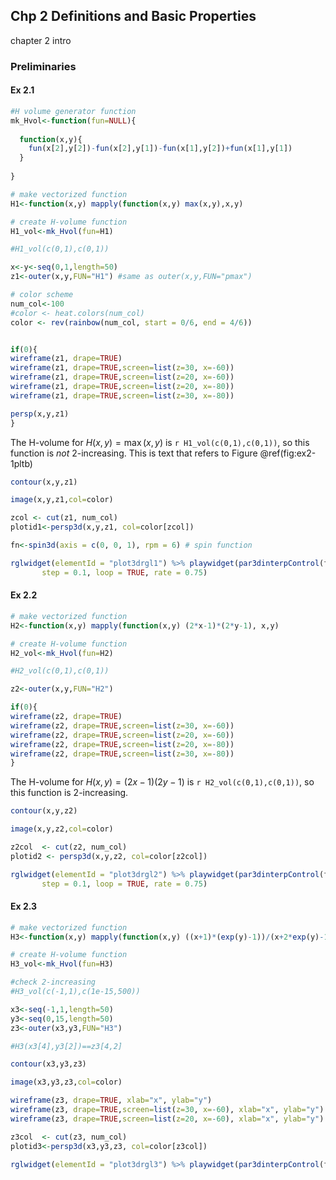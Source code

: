 ## Chp 2 Definitions and Basic Properties

chapter 2 intro

### Preliminaries

#### Ex 2.1 

```r
#H volume generator function 
mk_Hvol<-function(fun=NULL){
  
  function(x,y){
    fun(x[2],y[2])-fun(x[2],y[1])-fun(x[1],y[2])+fun(x[1],y[1])
  }
  
}

# make vectorized function
H1<-function(x,y) mapply(function(x,y) max(x,y),x,y)

# create H-volume function
H1_vol<-mk_Hvol(fun=H1)

#H1_vol(c(0,1),c(0,1))

x<-y<-seq(0,1,length=50)
z1<-outer(x,y,FUN="H1") #same as outer(x,y,FUN="pmax")

# color scheme
num_col<-100
#color <- heat.colors(num_col)
color <- rev(rainbow(num_col, start = 0/6, end = 4/6))


if(0){
wireframe(z1, drape=TRUE)
wireframe(z1, drape=TRUE,screen=list(z=30, x=-60))
wireframe(z1, drape=TRUE,screen=list(z=20, x=-60))
wireframe(z1, drape=TRUE,screen=list(z=20, x=-80))
wireframe(z1, drape=TRUE,screen=list(z=30, x=-80))

persp(x,y,z1)
}

```

The H-volume for $H(x,y)=\max(x,y)$ is `r H1_vol(c(0,1),c(0,1))`, so this function is *not* 2-increasing. This is text that refers to Figure \@ref(fig:ex2-1pltb)

```r
contour(x,y,z1)
```

```r
image(x,y,z1,col=color)
```

```r
zcol <- cut(z1, num_col)
plotid1<-persp3d(x,y,z1, col=color[zcol])

fn<-spin3d(axis = c(0, 0, 1), rpm = 6) # spin function

rglwidget(elementId = "plot3drgl1") %>% playwidget(par3dinterpControl(fn, 0, 10, steps=25),
       step = 0.1, loop = TRUE, rate = 0.75)
```

#### Ex 2.2

```r
# make vectorized function
H2<-function(x,y) mapply(function(x,y) (2*x-1)*(2*y-1), x,y)

# create H-volume function
H2_vol<-mk_Hvol(fun=H2)

#H2_vol(c(0,1),c(0,1))

z2<-outer(x,y,FUN="H2")

if(0){
wireframe(z2, drape=TRUE)
wireframe(z2, drape=TRUE,screen=list(z=30, x=-60))
wireframe(z2, drape=TRUE,screen=list(z=20, x=-60))
wireframe(z2, drape=TRUE,screen=list(z=20, x=-80))
wireframe(z2, drape=TRUE,screen=list(z=30, x=-80))
}
```

The H-volume for $H(x,y)=(2x-1)(2y-1)$ is `r H2_vol(c(0,1),c(0,1))`, so this function is 2-increasing.

```r
contour(x,y,z2)
```

```r
image(x,y,z2,col=color)
```

```r
z2col  <- cut(z2, num_col)
plotid2 <- persp3d(x,y,z2, col=color[z2col])

rglwidget(elementId = "plot3drgl2") %>% playwidget(par3dinterpControl(fn, 0, 10, steps=25),
       step = 0.1, loop = TRUE, rate = 0.75) 
```

#### Ex 2.3

```r
# make vectorized function
H3<-function(x,y) mapply(function(x,y) ((x+1)*(exp(y)-1))/(x+2*exp(y)-1), x,y)

# create H-volume function
H3_vol<-mk_Hvol(fun=H3)

#check 2-increasing
#H3_vol(c(-1,1),c(1e-15,500))

x3<-seq(-1,1,length=50)
y3<-seq(0,15,length=50)
z3<-outer(x3,y3,FUN="H3")

#H3(x3[4],y3[2])==z3[4,2]
```

```r
contour(x3,y3,z3)
```

```r
image(x3,y3,z3,col=color)
```

```r
wireframe(z3, drape=TRUE, xlab="x", ylab="y")
wireframe(z3, drape=TRUE,screen=list(z=30, x=-60), xlab="x", ylab="y")
wireframe(z3, drape=TRUE,screen=list(z=20, x=-60), xlab="x", ylab="y")
```

```r
z3col  <- cut(z3, num_col)
plotid3<-persp3d(x3,y3,z3, col=color[z3col])

rglwidget(elementId = "plot3drgl3") %>% playwidget(par3dinterpControl(fn, 0, 10, steps=25),  step = 0.1, loop = TRUE, rate = 0.75)
```